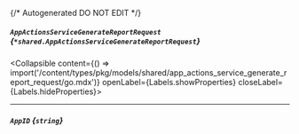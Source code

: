 {/* Autogenerated DO NOT EDIT  */}

##### `AppActionsServiceGenerateReportRequest` *{`*shared.AppActionsServiceGenerateReportRequest`}*
<Collapsible content={() => import('/content/types/pkg/models/shared/app_actions_service_generate_report_request/go.mdx')} openLabel={Labels.showProperties} closeLabel={Labels.hideProperties}>
</Collapsible>

---
##### `AppID` *{`string`}*


